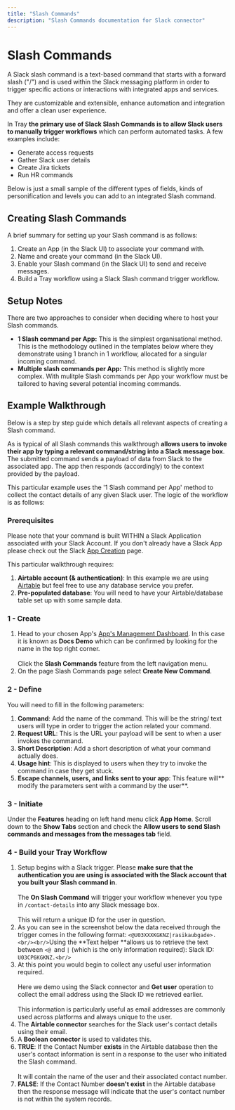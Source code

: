 ```yaml
---
title: "Slash Commands"
description: "Slash Commands documentation for Slack connector"
---
```


# Slash Commands

A Slack slash command is a text-based command that starts with a forward slash ("/") and is used within the Slack messaging platform in order to trigger specific actions or interactions with integrated apps and services. 

They are customizable and extensible, enhance automation and integration and offer a clean user experience.

In Tray **the primary use of Slack Slash Commands is to allow Slack users to manually trigger workflows** which can perform automated tasks. A few examples include:

- Generate access requests
- Gather Slack user details
- Create Jira tickets
- Run HR commands

Below is just a small sample of the different types of fields, kinds of personification and levels you can add to an integrated Slash command.

## Creating Slash Commands

A brief summary for setting up your Slash command is as follows:

1. Create an App (in the Slack UI) to associate your command with.
2. Name and create your command (in the Slack UI).
3. Enable your Slash command (in the Slack UI) to send and receive messages.
4. Build a Tray workflow using a Slack Slash command trigger workflow.

## Setup Notes

There are two approaches to consider when deciding where to host your Slash commands. 

- **1 Slash command per App:** This is the simplest organisational method. This is the methodology outlined in the templates below where they demonstrate using 1 branch in 1 workflow, allocated for a singular incoming command.
- **Multiple slash commands per App:** This method is slightly more complex. With mulitple Slash commands per App your workflow must be tailored to having several potential incoming commands. 

## Example Walkthrough

Below is a step by step guide which details all relevant aspects of creating a Slash command. 

As is typical of all Slash commands this walkthrough **allows users to invoke their app by typing a relevant command/string into a Slack message box**. The submitted command sends a payload of data from Slack to the associated app. The app then responds (accordingly) to the context provided by the payload.

This particular example uses the '1 Slash command per App' method to collect the contact details of any given Slack user. The logic of the workflow is as follows:

### Prerequisites

Please note that your command is built WITHIN a Slack Application associated with your Slack Account. If you don't already have a Slack App please check out the Slack [App Creation](https://tray.io/documentation/connectors/service/slack/app-creation/) page.

This particular walkthrough requires:

1. **Airtable account (& authentication)**: In this example we are using  [Airtable](https://tray.io/documentation/connectors/service/airtable/?docs_source=search&docs_term=Airtable#authentication) but feel free to use any database service you prefer.
2. **Pre-populated database**: You will need to have your Airtable/database table set up with some sample data. <br/>

### 1 - Create

1. Head to your chosen App's [App's Management Dashboard](https://api.slack.com/apps). In this case it is known as **Docs Demo** which can be confirmed by looking for the name in the top right corner.<br/><br/>Click the **Slash Commands** feature from the left navigation menu.<br/>
2. On the page Slash Commands page select **Create New Command**. <br/>

### **2 - Define**

You will need to fill in the following parameters:

1. **Command**: Add the name of the command. This will be the string/ text users will type in order to trigger the action related your command. 
2. **Request URL**: This is the URL your payload will be sent to when a user invokes the command. 
3. **Short Description**: Add a short description of what your command actually does.
4. **Usage hint**: This is displayed to users when they try to invoke the command in case they get stuck. 
5. **Escape channels, users, and links sent to your app**: This feature will** modify the parameters sent with a command by the user**. 

### 3 - Initiate

Under the **Features** heading on left hand menu click **App Home**. Scroll down to the **Show Tabs** section and check the **Allow users to send Slash commands and messages from the messages tab** field.

### 4 - Build your Tray Workflow

1. Setup begins with a Slack trigger. Please **make sure that the authentication you are using is associated with the Slack account that you built your Slash command in**. <br/><br/>The **On Slash Command** will trigger your workflow whenever you type in `/contact-details` into any Slack message box.<br/><br/>This will return a unique ID for the user in question.<br/>
2. As you can see in the screenshot below the data received through the trigger comes in the following format: `<@U03XXXKGKNZ|rasikaubgade>. <br/><br/>`Using the **Text helper **allows us to retrieve the text between `<@ `and `|` (which is the only information required): Slack ID: `U03CP6KGKNZ.<br/>`
3. At this point you would begin to collect any useful user information required. <br/><br/>Here we demo using the Slack connector and **Get user** operation to collect the email address using the Slack ID we retrieved earlier. <br/><br/>This information is particularly useful as email addresses are commonly used across platforms and always unique to the user.<br/>
4. The **Airtable connector** searches for the Slack user's contact details using their email.<br/>
5. A **Boolean connector** is used to validates this.<br/>
6. **TRUE**: If the Contact Number **exists** in the Airtable database then the user's contact information is sent in a response to the user who initiated the Slash command.<br/><br/>It will contain the name of the user and their associated contact number. <br/>
7. **FALSE**: If the Contact Number **doesn't exist** in the Airtable database then the response message will indicate that the user's contact number is not within the system records.<br/>
